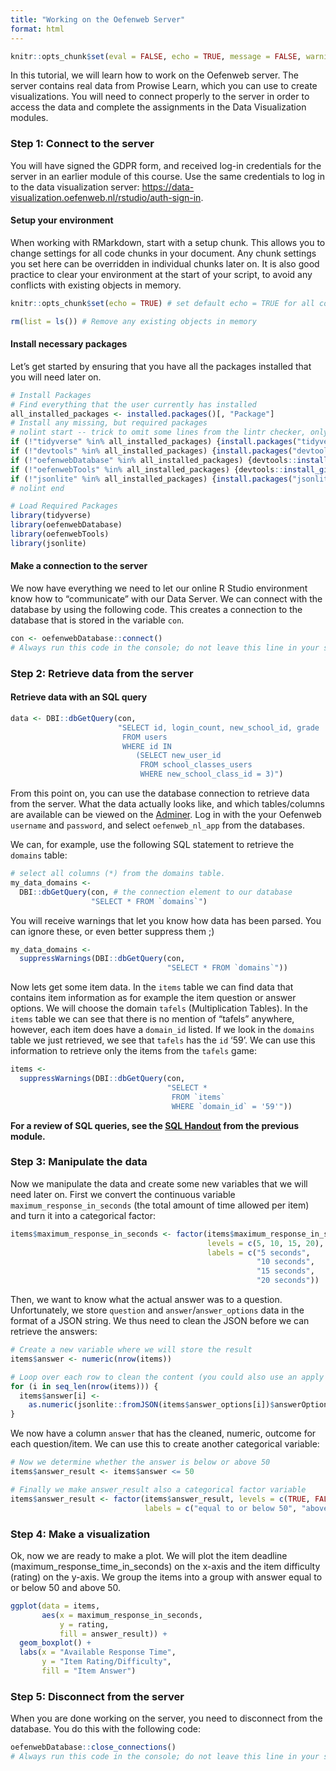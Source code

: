 ```yaml
---
title: "Working on the Oefenweb Server"
format: html
---
```


```r
knitr::opts_chunk$set(eval = FALSE, echo = TRUE, message = FALSE, warning = FALSE)
```


In this tutorial, we will learn how to work on the Oefenweb server. The server contains real data from Prowise Learn, which you can use to create visualizations.
You will need to connect properly to the server in order to access the data and complete the assignments in the Data Visualization modules. 

### Step 1: Connect to the server
You will have signed the GDPR form, and received log-in credentials for the server in an earlier module of this course. 
Use the same credentials to log in to the data visualization server:  [https://data-visualization.oefenweb.nl/rstudio/auth-sign-in](https://data-visualization.oefenweb.nl/rstudio/auth-sign-in). 

#### Setup your environment
When working with RMarkdown, start with a setup chunk. This allows you to change settings for all code chunks in your document. Any chunk settings you set here can be overridden in individual chunks later on. 
It is also good practice to clear your environment at the start of your script, to avoid any conflicts with existing objects in memory.

```r

knitr::opts_chunk$set(echo = TRUE) # set default echo = TRUE for all code blocks

rm(list = ls()) # Remove any existing objects in memory
```

#### Install necessary packages
Let's get started by ensuring that you have all the packages installed that you will need later on.

```r
# Install Packages
# Find everything that the user currently has installed
all_installed_packages <- installed.packages()[, "Package"]
# Install any missing, but required packages
# nolint start -- trick to omit some lines from the lintr checker, only if you have a good reason!
if (!"tidyverse" %in% all_installed_packages) {install.packages("tidyverse")}
if (!"devtools" %in% all_installed_packages) {install.packages("devtools")}
if (!"oefenwebDatabase" %in% all_installed_packages) {devtools::install_github(repo = "Oefenweb/r-database")}
if (!"oefenwebTools" %in% all_installed_packages) {devtools::install_github(repo = "Oefenweb/r-tools")}
if (!"jsonlite" %in% all_installed_packages) {install.packages("jsonlite")}
# nolint end

# Load Required Packages
library(tidyverse)
library(oefenwebDatabase)
library(oefenwebTools)
library(jsonlite)
```

#### Make a connection to the server
We now have everything we need to let our online R Studio environment know how to "communicate" with our Data Server. We can connect with the database by using the following code. This creates a connection to the database that is stored in the variable `con`.

```r
con <- oefenwebDatabase::connect()
# Always run this code in the console; do not leave this line in your script!
```

### Step 2: Retrieve data from the server
#### Retrieve data with an SQL query
```r
data <- DBI::dbGetQuery(con,
                        "SELECT id, login_count, new_school_id, grade
                         FROM users
                         WHERE id IN
                            (SELECT new_user_id 
                             FROM school_classes_users 
                             WHERE new_school_class_id = 3)")
```

From this point on, you can use the database connection to retrieve data from the server. What the data actually looks like, and which tables/columns are available can be viewed on the [Adminer](https://data-visualization.oefenweb.nl/adminer.php?server=127.0.2.1). Log in with the your Oefenweb `username` and `password`, and select `oefenweb_nl_app` from the databases.

We can, for example, use the following SQL statement to retrieve the `domains` table:

```r
# select all columns (*) from the domains table.
my_data_domains <-
  DBI::dbGetQuery(con, # the connection element to our database
                  "SELECT * FROM `domains`")
```

You will receive warnings that let you know how data has been parsed. You can ignore these, or even better suppress them ;)

```r
my_data_domains <-
  suppressWarnings(DBI::dbGetQuery(con,
                                   "SELECT * FROM `domains`"))
```

Now lets get some item data. In the `items` table we can find data that contains item information as for example the item question or answer options. We will choose the domain `tafels` (Multiplication Tables). In the `items` table we can see that there is no mention of "tafels" anywhere, however, each item does have a `domain_id` listed. If we look in the `domains` table we just retrieved, we see that `tafels` has the `id` '59'. We can use this information to retrieve only the items from the `tafels` game:

```r
items <-
  suppressWarnings(DBI::dbGetQuery(con,
                                   "SELECT *
                                    FROM `items`
                                    WHERE `domain_id` = '59'"))
```

**For a review of SQL queries, see the [SQL Handout](https://surfdrive.surf.nl/files/index.php/s/S9q2WQ5aY4d1UVP) from the previous module.**

### Step 3: Manipulate the data

Now we manipulate the data and create some new variables that we will need later on. First we convert the continuous variable `maximum_response_in_seconds` (the total amount of time allowed per item) and turn it into a categorical factor:

```r
items$maximum_response_in_seconds <- factor(items$maximum_response_in_seconds,
                                            levels = c(5, 10, 15, 20),
                                            labels = c("5 seconds",
                                                       "10 seconds",
                                                       "15 seconds",
                                                       "20 seconds"))
```

Then, we want to know what the actual answer was to a question. Unfortunately, we store `question` and `answer`/`answer_options` data in the format of a JSON string. We thus need to clean the JSON before we can retrieve the answers:

```r
# Create a new variable where we will store the result
items$answer <- numeric(nrow(items))

# Loop over each row to clean the content (you could also use an apply function)
for (i in seq_len(nrow(items))) {
  items$answer[i] <-
    as.numeric(jsonlite::fromJSON(items$answer_options[i])$answerOptions)
}
```

We now have a column `answer` that has the cleaned, numeric, outcome for each question/item. We can use this to create another categorical variable:

```r
# Now we determine whether the answer is below or above 50
items$answer_result <- items$answer <= 50

# Finally we make answer_result also a categorical factor variable
items$answer_result <- factor(items$answer_result, levels = c(TRUE, FALSE),
                              labels = c("equal to or below 50", "above 50"))
```

### Step 4: Make a visualization
Ok, now we are ready to make a plot. We will plot the item deadline (maximum_response_time_in_seconds) on the x-axis and the item difficulty (rating) on the y-axis. We group the items into a group with answer equal to or below 50 and above 50.

```r
ggplot(data = items,
       aes(x = maximum_response_in_seconds,
           y = rating,
           fill = answer_result)) +
  geom_boxplot() +
  labs(x = "Available Response Time",
       y = "Item Rating/Difficulty",
       fill = "Item Answer")
```

### Step 5: Disconnect from the server
When you are done working on the server, you need to disconnect from the database. You do this with the following code:

```r
oefenwebDatabase::close_connections()
# Always run this code in the console; do not leave this line in your script!
```

